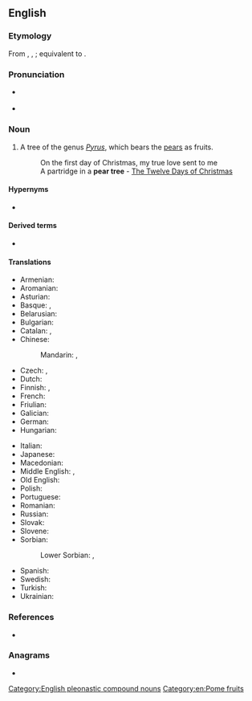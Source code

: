 {{also|peartree|Pear Tree}}
==English==

===Etymology===
From {{inh|en|enm|peretre}}, {{m|enm|pertre}}, {{m|enm|pere tre}}; equivalent to {{af|en|pear|tree}}.

===Pronunciation===
* {{a|RP}} {{IPA|en|/ˌpɛə ˈtɹiː/}}
* {{a|GA}} {{IPA|en|/ˌpɛɚ ˈtɹi/}}

===Noun===
{{en-noun}}

# {{lb|en|botany}} A tree of the genus ''[[Pyrus]]'', which bears the [[pear]]s as fruits.
#: On the first day of Christmas, my true love sent to me
#: A partridge in a '''pear tree''' - [[w:The Twelve Days of Christmas (song)|The Twelve Days of Christmas]]

====Hypernyms====
* {{l|en|tree}}

====Derived terms====
* {{l|en|and a partridge in a pear tree}}

====Translations====
{{trans-top|tree of the genus ''Pyrus''}}
* Armenian: {{t+|hy|տանձենի}}
* Aromanian: {{t|rup|per}}
* Asturian: {{t|ast|peral|m|f}}
* Basque: {{t+|eu|udareondo}}, {{t+|eu|madariondo}}
* Belarusian: {{t|be|гру́ша|f|sc=Cyrl}}
* Bulgarian: {{t+|bg|кру́ша|f|sc=Cyrl}}
* Catalan: {{t|ca|perer|m}}, {{t|ca|perera|f}}
* Chinese:
*: Mandarin: {{t+|cmn|梨樹}}, {{t+|cmn|梨树|tr=líshù}}
* Czech: {{t+|cs|hrušeň|f}}, {{t+|cs|hruška|f}}
* Dutch: {{t+|nl|perenboom}}
* Finnish: {{t+|fi|päärynäpuu}}, {{t+|fi|päärynä}}
* French: {{t+|fr|poirier|m}}
* Friulian: {{t|fur|piruçâr|m}}
* Galician: {{t+|gl|pereira|f}}
* German: {{t+|de|Birnbaum|m}}
* Hungarian: {{t+|hu|körtefa}}
{{trans-mid}}
* Italian: {{t+|it|pero|m}}
* Japanese: {{t|ja|梨の木|tr=なしのき, nashi no ki}}
* Macedonian: {{t|mk|кру́ша|f|sc=Cyrl}}
* Middle English: {{t|enm|peretre}}, {{t|enm|pirie}}
* Old English: {{t|ang|pyrige}}
* Polish: {{t+|pl|grusza|f}}
* Portuguese: {{t+|pt|pereira|f}}
* Romanian: {{t+|ro|păr}}
* Russian: {{t+|ru|гру́ша|f}}
* Slovak: {{t+|sk|hruška|f}}
* Slovene: {{t+|sl|hruška|n}}
* Sorbian:
*: Lower Sorbian: {{t|dsb|kšuška|f}}, {{t|dsb|kšušcyna|f}}
* Spanish: {{t+|es|peral|m}}
* Swedish: {{t+|sv|päronträd|n}}
* Turkish: {{t|tr|armut ağacı}}
* Ukrainian: {{t+|uk|гру́ша|f}}
{{trans-bottom}}

===References===
* {{pedia}}

===Anagrams===
* {{anagrams|en|a=aeeeprrt|repartee|repeater|rerepeat}}

[[Category:English pleonastic compound nouns]]
[[Category:en:Pome fruits]]